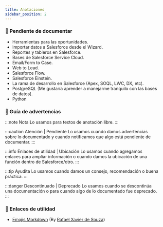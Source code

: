```yaml
---
title: Anotaciones
sidebar_position: 2
---
```


### :blue_book: Pendiente de documentar
* Herramientas para las oportunidades.
* Importar datos a Salesforce desde el Wizard.
* Reportes y tableros en Salesforce.
* Bases de Salesforce Service Cloud.
* Email/Form to Case.
* Web to Lead.
* Salesforce Flow.
* Salesforce Einstein.
* La rama de desarrollo en Salesforce (Apex, SOQL, LWC, DX, etc).
* PostgreSQL (Me gustaría aprender a manejarme tranquilo con las bases de datos).
* Python

### :closed_book: Guía de advertencias

:::note Nota
Lo usamos para textos de anotación libre.
:::

:::caution Atención | Pendiente 
Lo usamos cuando damos advertencias sobre lo documentado y cuando notificamos que algo está pendiente de documentar.
:::

:::info Enlaces de utilidad | Ubicación
Lo usamos cuando agregamos enlaces para ampliar información o cuando damos la ubicación de una función dentro de Salesforce/otro.
:::

:::tip Ayudita
Lo usamos cuando damos un consejo, recomendación o buena práctica.
:::

:::danger Descontinuado | Deprecado
Lo usamos cuando se descontinúa una documentación o para cuando algo de lo documentado fue deprecado.
:::

### :rocket: Enlaces de utilidad
* [Emojis Markdown](https://gist.github.com/rxaviers/7360908) (By [Rafael Xavier de Souza](https://github.com/rxaviers))